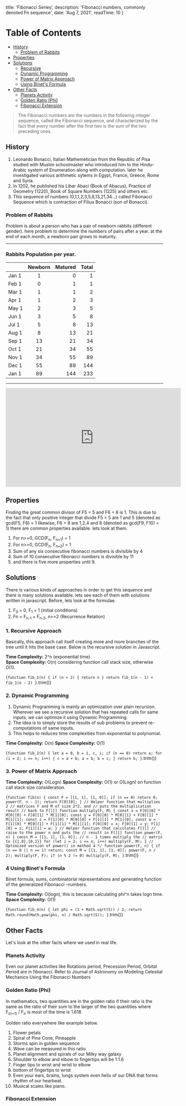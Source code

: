 
  title: 'Fibonacci Series',
  description: 'Fibonacci numbers, commonly denoted Fn sequence',
  date: 'Aug 7, 2021',
  readTime: 10 
}


Table of Contents
=================

   * [History](#history)
      * [Problem of Rabbits](#problem-of-rabbits)
   * [Properties](#properties)
   * [Solutions](#solutions)
      * [Recursive](#recursive)
      * [Dynamic Programming](#dynamic-programming)
      * [Power of Matrix Approach](#power-of-matrix-approach)
      * [Using Binet's Formula](#using-binets-formula)
   * [Other Facts](#other-facts)
      * [Planets Activity](#planets-activity)
      * [Golden Ratio (Phi)](#golden-ratio)
      * [Fibonacci Extension](#fibonacci-extension)

> The Fibonacci numbers are the numbers in the following integer sequence, called the Fibonacci sequence, and characterized by the fact that every number after the first two is the sum of the two preceding ones.

## <a name="history">History</a>
1. <ExternalLink url="https://en.wikipedia.org/wiki/Fibonacci">Leonardo Bonacci</ExternalLink>, Italian Mathemetician from the Republic of Pisa studied with Muslim schoolmaster who introduced him to the Hindu-Arabic system of Enumeration along with computation. later he investigated various arithmetic sytems in Egypt, France, Greece, Rome and Syria.
1. In 1202, he published his <ExternalLink url="https://en.wikipedia.org/wiki/Liber_Abaci">Liber Abaci</ExternalLink> (Book of Abacus), Practice of Geometry (1220), Book of Square Numbers (1225) and others etc.
1. This sequence of numbers (0,1,1,2,3,5,8,13,21,34...) called Fibonacci Sequence which is contraction of Filius Bonacci (son of Bonacci).

### <a name="problem-of-rabbits">Problem of Rabbits</a>
Problem is about a person who has a pair of newborn rabbits (different gender). here problem to determine the numbers of pairs after a year. at the end of each month, a newborn pair grows to maturity. 

- - -
### Rabbits Population per year.
|    | Newborn |  Matured |  Total |
|----------|:-------------:|------:|------:|
| Jan 1 |  1 | 0 | 1 |
| Feb 1 |  0 | 1 | 1 |
| Mar 1 |  1 | 1 | 2 |
| Apr 1 |  1 | 2 | 3 |
| May 1 |  2 | 3 | 5 |
| Jun 1 |  3 | 5 | 8 |
| Jul 1 |  5 | 8 | 13 |
| Aug 1 |  8 | 13 | 21 |
| Sep 1 |  13 | 21 | 34 |
| Oct 1 |  21 | 34 | 55 |
| Nov 1 |  34 | 55 | 89 |
| Dec 1 |  55 | 89 | 144 |
| Jan 1 |  89 | 144 | 233 |

- - -

<iframe width="560" height="315" src="https://www.youtube.com/embed/X1L8XMTi_Vw" title="YouTube video player" frameBorder="0" allow="accelerometer; autoplay; clipboard-write; encrypted-media; gyroscope; picture-in-picture" allowFullScreen></iframe>

## <a name="properties">Properties</a>
Finding the great common divisor of F5 = 5 and F6 = 8 is 1. This is due to the fact that only positive integer that divide F5 = 5 are 1 and 5 (denoted as gcd(F5, F6) = 1 likewise, F6 = 8 are 1,2,4 and 8 (denoted as gcd(F9, F10) = 1) there are common properties available. lets look at them.

1. For n>=0, GCD(F<sub>n</sub>, F<sub>n+1</sub>) = 1
1. For n>=0, GCD(F<sub>n</sub>, F<sub>n+2</sub>) = 1
1. Sum of any six consecutive fibonacci numbers is divisible by 4
1. Sum of 10 consecutive fibonacci numbers is divisible by 11
1. and there is five more properties until 9.

## <a name="solutions">Solutions</a>
There is various kinds of approaches in order to get this sequence and there is many solutions available. lets see each of them with solutions written in javascript. 
Before, lets look at the formulae.

1. F<sub>0</sub> = 0, F<sub>1</sub> = 1 (initial conditions)
2. Fn = F<sub>n-1</sub> + F<sub>n-2</sub>, n>=2 (Recurrence Relation)

### 1. <a name="properties">Recursive Approach</a>
Basically, this approach call itself creating more and more branches of the tree until it hits the base case.
Below is the recursive solution in Javascript.

**Time Complexity:** 2^n (exponential time)  
**Space Complexity:** O(n) considering function call stack size, otherwise O(1).

<CodeBlock>{`
function fib_1(n) {
  if (n < 2) {
    return n
  }
  return fib_1(n - 1) + fib_1(n - 2)
}
`.trim()}</CodeBlock>

### 2. <a name="dynamic-programming">Dynamic Programming</a>
1. Dynamic Programming is mainly an optimization over plain recursion. Wherever we see a recursive solution that has repeated calls for same inputs, we can optimize it using Dynamic Programming. 
1. The idea is to simply store the results of sub problems to prevent re-computations of same inputs.
1. This helps to reduces time complexities from exponential to polynomial.

**Time Complexity:** O(n) 
**Space Complexity:** O(1)

<CodeBlock>{`
function fib_2(n) {
  let a = 0, b = 1, c, i;
  if (n == 0)
    return a;
  for (i = 2; i <= n; i++) {
    c = a + b;
    a = b;
    b = c;
  }
  return b;
}
`.trim()}</CodeBlock>

### 3. <a name="power-of-matrix-approach">Power of Matrix Approach</a>

**Time Complexity:** O(Logn)
**Space Complexity:** O(1) or O(Logn) on function call stack size consideration.

<CodeBlock>{`
function fib(n) {
  const F = [[1, 1], [1, 0]];
  if (n == 0)
    return 0;
  power(F, n - 1);
  return F[0][0];
}
// Helper function that multiplies 2
// matrices F and M of size 2*2, and
// puts the multiplication result
// back to F[][]
function multiply(F, M) {
  const x = F[0][0] * M[0][0] + F[0][1] * M[1][0];
  const y = F[0][0] * M[0][1] + F[0][1] * M[1][1];
  const z = F[1][0] * M[0][0] + F[1][1] * M[1][0];
  const w = F[1][0] * M[0][1] + F[1][1] * M[1][1];
  F[0][0] = x;
  F[0][1] = y;
  F[1][0] = z;
  F[1][1] = w;
}
// Helper function that calculates F[][]
// raise to the power n and puts the
// result in F[][]
function power(F, n) {
  const M = [[1, 1], [1, 0]];
  // n - 1 times multiply the
  // matrix to {{1,0},{0,1}}
  for (let i = 2; i <= n; i++)
    multiply(F, M);
}
// Optimized version of power() in method 4 */
function power(F, n) {
  if (n == 0 || n == 1)
    return;
  const M = [[1, 1], [1, 0]];
  power(F, n / 2);
  multiply(F, F);
  if (n % 2 != 0)
    multiply(F, M);
}
`.trim()}</CodeBlock>

### 4 <a name="using-binets-formula">Using Binet's Formula</a>
Binet formula, sums, combinatorial representations and generating function of the generalized Fibonacci -numbers.

**Time Complexity:** O(logn), this is because calculating phi^n takes logn time.  
**Space Complexity:** O(1)

<CodeBlock>{`
function fib_4(n) {
  let phi = (1 + Math.sqrt(5)) / 2;
  return Math.round(Math.pow(phi, n) / Math.sqrt(5));
}
`.trim()}</CodeBlock>

## <a name="other-facts">Other Facts</a>
Let's look at the other facts where we used in real life.

### <a name="planets-activity">Planets Activity</a>
Even our planet activities like Rotations period, Precession Period, Orbital Period are in fibonacci. Refer to Journal of Astronomy on <ExternalLink url="http://article.sapub.org/10.5923.j.astronomy.20190801.02.html">Modeling Celestial Mechanics Using the Fibonacci Numbers</ExternalLink>

### <a name="golden-ratio">Golden Ratio (Phi)</a>
In mathematics, two quantities are in the golden ratio if their ratio is the same as the ratio of their sum to the larger of the two quantities where F<sub>(n+1)</sub> / F<sub>n</sub> is most of the time is 1.618

Golden ratio everywhere like example below.

1. Flower petals
1. Spiral of Pine Cone, Pineapple
1. Storms spin in golden sequence
1. Wave can be measured in this ratio.
1. Planet alignment and spirals of our Milky way galaxy
1. Shoulder to elbow and elbow to fingertips will be 1:1.6
1. Finger tips to wrist and wrist to elbow
1. bottom of fingertips to wrist
1. Even your ears, brains, lungs system even helix of our DNA that forms rhythm of our hearbeat.
1. Musical scales like piano.

### <a name="fibonacci-extension">Fibonacci Extension</a>